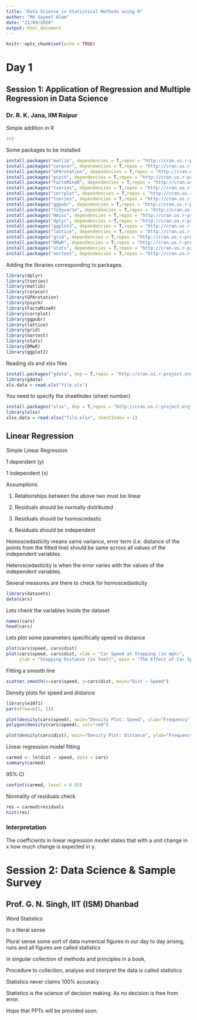 ```yaml
---
title: "Data Science in Statistical Methods using R"
author: "Md Sayeef Alam"
date: "21/09/2020"
output: html_document
---
```


```r
knitr::opts_chunk$set(echo = TRUE)
```

# Day 1

## Session 1: Application of Regression and Multiple Regression in Data Science

### Dr. R. K. Jana, IIM Raipur

Simple addition in R

```r
1+1
```

Some packages to be installed

```r
install.packages("matlib", dependencies = T,repos = "http://cran.us.r-project.org")
install.packages("corpcor", dependencies = T,repos = "http://cran.us.r-project.org") 
install.packages("GPArotation", dependencies = T,repos = "http://cran.us.r-project.org")
install.packages("psych", dependencies = T,repos = "http://cran.us.r-project.org")
install.packages("FactoMineR", dependencies = T,repos = "http://cran.us.r-project.org")
install.packages("tseries", dependencies = T,repos = "http://cran.us.r-project.org")
install.packages("corrplot", dependencies = T,repos = "http://cran.us.r-project.org")
install.packages("tseries", dependencies = T,repos = "http://cran.us.r-project.org")
install.packages("ggpubr", dependencies = T,repos = "http://cran.us.r-project.org")
install.packages("tidyverse", dependencies = T,repos = "http://cran.us.r-project.org")
install.packages("Hmisc", dependencies = T,repos = "http://cran.us.r-project.org")
install.packages("dplyr", dependencies = T,repos = "http://cran.us.r-project.org")
install.packages("ggplot2", dependencies = T,repos = "http://cran.us.r-project.org")
install.packages("lattice", dependencies = T,repos = "http://cran.us.r-project.org") 
install.packages("grid", dependencies = T,repos = "http://cran.us.r-project.org")
install.packages("DMwR", dependencies = T,repos = "http://cran.us.r-project.org")
install.packages("stats", dependencies = T,repos = "http://cran.us.r-project.org")
install.packages("nortest", dependencies = T,repos = "http://cran.us.r-project.org")
```

Adding the libraries corresponding to packages.

```r
library(dplyr)
library(tseries)
library(matlib)
library(corpcor) 
library(GPArotation) 
library(psych)
library(FactoMineR)
library(corrplot)
library(ggpubr)
library(lattice)
library(grid)
library(nortest)
library(stats)
library(DMwR)
library(ggplot2)
```

Reading xls and xlsx files

```r
install.packages("gdata", dep = T,repos = "http://cran.us.r-project.org")
library(gdata)
xls.data = read.xls("file.xls")
```

You need to specify the sheetIndex (sheet number) 

```r
install.packages("xlsx", dep = T,repos = "http://cran.us.r-project.org") 
library(xlsx)
xlsx.data = read.xlsx("file.xlsx", sheetIndex = 1)
```

## Linear Regression
Simple Linear Regression

1 dependent (y)

1 independent (x)

Assumptions

1. Relationships between the above two must be linear

2. Residuals should be normally distributed

3. Residuals should be homoscedastic

4. Residuals should be independent

Homoscedasticity means same variance, error term (i.e. distance of the points from the fitted line) should be same across all values of the independent variables. 

Heteroscedasticity is when the error varies with the values of the independent variables.

Several measures are there to check for homoscedasticity

```r
library(datasets)
data(cars)
```

Lets check the variables inside the dataset

```r
names(cars)
head(cars)
```

Lets plot some parameters specifically speed vs distance

```r
plot(cars$speed, cars$dist)
plot(cars$speed, cars$dist, xlab = "Car Speed at Stopping (in mph)", 
     ylab = "Stopping Distance (in feet)", main = "The Effect of Car Speed on Stopping Distance")
```

Fitting a smooth line

```r
scatter.smooth(x=cars$speed, y=cars$dist, main="Dist ~ Speed")
```

Density plots for speed and distance

```r
library(e1071)
par(mfrow=c(1, 2))

plot(density(cars$speed), main="Density Plot: Speed", ylab="Frequency", sub=paste("Skewness:", round(e1071::skewness(cars$speed), 2)))  
polygon(density(cars$speed), col="red")

plot(density(cars$dist), main="Density Plot: Distance", ylab="Frequency", sub=paste("Skewness:", round(e1071::skewness(cars$dist), 2)))
```

Linear regression model fitting

```r
carmod <- lm(dist ~ speed, data = cars)
summary(carmod)
```

95% CI

```r
confint(carmod, level = 0.95)
```

Normality of residuals check

```r
res = carmod$residuals
hist(res)
```

### Interpretation
The coefficients in linear regression model states that with a unit change in x how much change is expected in y.

# Session 2: Data Science & Sample Survey

## Prof. G. N. Singh, IIT (ISM) Dhanbad

Word Statistics

In a literal sense 

Plural sense some sort of data numerical figures in our day to day arising, runs and all figures are called statistics

In singular collection of methods and principles in a book, 

Procedure to collection, analyse and interpret the data is called statistics

Statistics never claims 100% accuracy

Statistics is the science of decision making. As no decision is free from error.

Hope that PPTs will be provided soon.